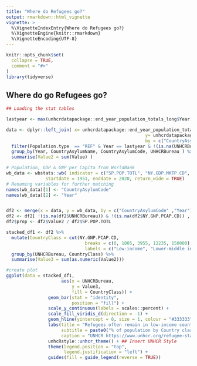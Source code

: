 ```yaml
---
title: "Where do Refugees go?"
output: rmarkdown::html_vignette
vignette: >
  %\VignetteIndexEntry{Where do Refugees go?}
  %\VignetteEngine{knitr::rmarkdown}
  %\VignetteEncoding{UTF-8}
---
```


```r
knitr::opts_chunk$set(
  collapse = TRUE,
  comment = "#>"
)
library(tidyverse)
```


## Where do go Refugees go?

```r

## Loading the stat tables

lastyear <- max(unhcrdatapackage::end_year_population_totals_long$Year)

data <- dplyr::left_join( x= unhcrdatapackage::end_year_population_totals_long, 
                                                     y= unhcrdatapackage::reference, 
                                                     by = c("CountryAsylumCode" = "iso_3")) %>%
  filter(Population.type  == "REF" & Year == lastyear & !(is.na(UNHCRBureau))) %>%
  group_by(Year, CountryAsylumName, CountryAsylumCode, UNHCRBureau ) %>%
  summarise(Value2 = sum(Value) )

# Population, GDP & GNP per Capita from WorldBank
wb_data <- wbstats::wb( indicator = c("SP.POP.TOTL", "NY.GDP.MKTP.CD", "NY.GDP.PCAP.CD", "NY.GNP.PCAP.CD"),
               startdate = 1951, enddate = 2020, return_wide = TRUE)
# Renaming variables for further matching
names(wb_data)[1] <- "CountryAsylumCode"
names(wb_data)[2] <- "Year"


df2 <- merge(x = data, y = wb_data, by = c("CountryAsylumCode" ,"Year"), all.x = TRUE)
df2 <- df2[ !(is.na(df2$UNHCRBureau)) & !(is.na(df2$NY.GNP.PCAP.CD)) , ]
df2$prop <- df2$Value2 / df2$SP.POP.TOTL

stacked_df1 <- df2 %>%
  mutate(CountryClass = cut(NY.GNP.PCAP.CD, 
                              breaks = c(0, 1005, 3955, 12235, 150000),
                              labels = c("Low-income", "Lower-middle income", "Upper-middle income", "High-income"))) %>%
  group_by(UNHCRBureau, CountryClass) %>%
  summarise(Value3 = sum(as.numeric(Value2)))

#create plot
ggplot(data = stacked_df1, 
                     aes(x = UNHCRBureau,
                         y = Value3,
                         fill = CountryClass)) +
                geom_bar(stat = "identity", 
                         position = "fill") +
                scale_y_continuous(labels = scales::percent) +
                scale_fill_viridis_d(direction = -1) +
                geom_hline(yintercept = 0, size = 1, colour = "#333333") +
                labs(title = "Refugees often remain in low-income countries",
                     subtitle = paste0("% of population by Country classification per Region, ", lastyear), 
                     caption = "UNHCR https://www.unhcr.org/refugee-statistics/ - World Bank") +
                unhcRstyle::unhcr_theme() + ## Insert UNHCR Style
                theme(legend.position = "top", 
                      legend.justification = "left") +
                guides(fill = guide_legend(reverse = TRUE))
 
```